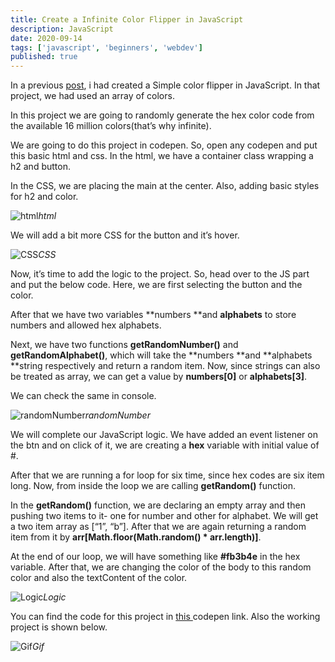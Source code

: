 ```yaml
---
title: Create a Infinite Color Flipper in JavaScript
description: JavaScript
date: 2020-09-14
tags: ['javascript', 'beginners', 'webdev']
published: true
---
```


In a previous [post](https://thewebdev.tech/js-color-flipper), i had created a Simple color flipper in JavaScript. In that project, we had used an array of colors.

In this project we are going to randomly generate the hex color code from the available 16 million colors(that’s why infinite).

We are going to do this project in codepen. So, open any codepen and put this basic html and css. In the html, we have a container class wrapping a h2 and button.

In the CSS, we are placing the main at the center. Also, adding basic styles for h2 and color.

![html](https://ik.imagekit.io/thewebdev/JS-Projects/InfiniteFlipper/1_2M5GOUnAXw.png)*html*

We will add a bit more CSS for the button and it’s hover.

![CSS](https://ik.imagekit.io/thewebdev/JS-Projects/InfiniteFlipper/2_duA41D4O8p.png)*CSS*

Now, it’s time to add the logic to the project. So, head over to the JS part and put the below code. Here, we are first selecting the button and the color.

After that we have two variables **numbers **and **alphabets** to store numbers and allowed hex alphabets.

Next, we have two functions **getRandomNumber()** and **getRandomAlphabet()**, which will take the **numbers **and **alphabets **string respectively and return a random item. Now, since strings can also be treated as array, we can get a value by **numbers[0]** or **alphabets[3]**.

We can check the same in console.

![randomNumber](https://ik.imagekit.io/thewebdev/JS-Projects/InfiniteFlipper/3_Qg_m4bibx.png)*randomNumber*

We will complete our JavaScript logic. We have added an event listener on the btn and on click of it, we are creating a **hex** variable with initial value of #.

After that we are running a for loop for six time, since hex codes are six item long. Now, from inside the loop we are calling **getRandom()** function.

In the **getRandom()** function, we are declaring an empty array and then pushing two items to it- one for number and other for alphabet. We will get a two item array as [“1”, “b”]. After that we are again returning a random item from it by **arr[Math.floor(Math.random() * arr.length)]**.

At the end of our loop, we will have something like **#fb3b4e** in the hex variable. After that, we are changing the color of the body to this random color and also the textContent of the color.

![Logic](https://ik.imagekit.io/thewebdev/JS-Projects/InfiniteFlipper/4_SABstJlQBr.png)*Logic*

You can find the code for this project in [this ](https://codepen.io/nabendu82/full/bGpKRVp)codepen link. Also the working project is shown below.

![Gif](https://ik.imagekit.io/thewebdev/JS-Projects/InfiniteFlipper/5_dVdDj0iFsX.gif)*Gif*
